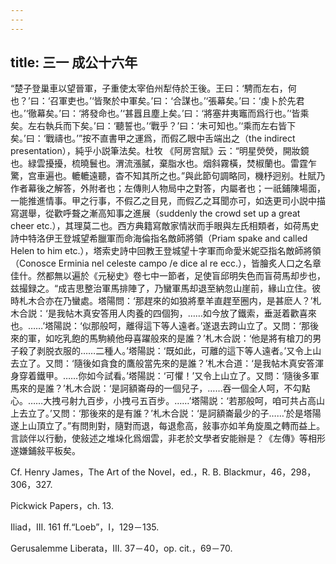 ```yaml
---
---
---
```

title: 三一 成公十六年
---




“楚子登巢車以望晉軍，子重使太宰伯州犁侍於王後。王曰：‘騁而左右，何也？’曰：‘召軍吏也。’‘皆聚於中軍矣。’曰：‘合謀也。’‘張幕矣。’曰：‘虔卜於先君也。’‘徹幕矣。’曰：‘將發命也。’‘甚囂且塵上矣。’曰：‘將塞井夷竈而爲行也。’‘皆乘矣。左右執兵而下矣。’曰：‘聽誓也。’‘戰乎？’曰：‘未可知也。’‘乘而左右皆下矣。’曰：‘戰禱也。’”按不直書甲之運爲，而假乙眼中舌端出之（the indirect presentation），純乎小説筆法矣。杜牧 《阿房宫賦》云：“明星熒熒，開妝鏡也。緑雲擾擾，梳曉鬟也。渭流漲膩，棄脂水也。烟斜霧橫，焚椒蘭也。雷霆乍驚，宫車遍也。轆轆遠聽，杳不知其所之也。”與此節句調略同，機杼迥别。杜賦乃作者幕後之解答，外附者也；左傳則人物局中之對答，内屬者也；一祇鋪陳場面，一能推進情事。甲之行事，不假乙之目見，而假乙之耳聞亦可，如迭更司小説中描寫選舉，從歡呼聱之漸高知事之進展（suddenly the crowd set up a great cheer etc.），其理莫二也。西方典籍寫敵家情狀而手眼與左氏相類者，如荷馬史詩中特洛伊王登城望希臘軍而命海倫指名敵師將領（Priam spake and called Helen to him etc.），塔索史詩中回教王登城望十字軍而命愛米妮亞指名敵師將領（Conosce Erminia nel celeste campo /e dice al re ecc.），皆膾炙人口之名章佳什。然都無以遍於《元秘史》卷七中一節者，足使盲邱明失色而盲荷馬却步也，兹撮録之。“成吉思整治軍馬排陣了，乃蠻軍馬却退至納忽山崖前，緣山立住。彼時札木合亦在乃蠻處。塔陽問：‘那趕來的如狼將羣羊直趕至圈内，是甚麽人？’札木合説：‘是我帖木真安答用人肉養的四個狗，……如今放了鐵索，垂涎着歡喜來也。……’塔陽説：‘似那般呵，離得這下等人遠者。’遂退去跨山立了。又問：‘那後來的軍，如吃乳飽的馬駒繞他母喜躍般來的是誰？’札木合説：‘他是將有槍刀的男子殺了剥脱衣服的……二種人。’塔陽説：‘既如此，可離的這下等人遠者。’又令上山去立了。又問：‘隨後如貪食的鷹般當先來的是誰？’札木合道：‘是我帖木真安答渾身穿着鐵甲。……你如今試看。’塔陽説：‘可懼！’又令上山立了。又問：‘隨後多軍馬來的是誰？’札木合説：‘是訶額崙母的一個兒子，……吞一個全人呵，不勾點心。……大拽弓射九百步，小拽弓五百步。……’塔陽説：‘若那般呵，咱可共占高山上去立了。’又問：‘那後來的是有誰？’札木合説：‘是訶額崙最少的子……’於是塔陽遂上山頂立了。”有問則對，隨對而退，每退愈高，敍事亦如羊角旋風之轉而益上。言談伴以行動，使敍述之堆垛化爲烟雲，非老於文學者安能辦是？《左傳》等相形遂嫌鋪敍平板矣。

Cf. Henry James，The Art of the Novel，ed.，R. B. Blackmur，46，298，306，327.

Pickwick Papers，ch. 13.

Iliad，III. 161 ff.“Loeb”，I，129－135.

Gerusalemme Liberata，III. 37－40，op. cit.，69－70.
